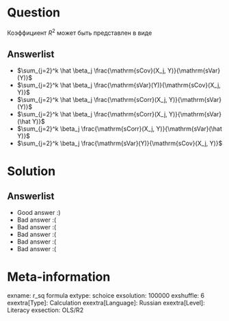 Question
========
Коэффициент $R^2$ может быть представлен в виде


Answerlist
----------
*  $\sum_{j=2}^k \hat \beta_j \frac{\mathrm{sCov}(X_j, Y)}{\mathrm{sVar}(Y)}$
*  $\sum_{j=2}^k \hat \beta_j \frac{\mathrm{sVar}(Y)}{\mathrm{sCov}(X_j, Y)}$
*  $\sum_{j=2}^k \hat \beta_j \frac{\mathrm{sCorr}(X_j, Y)}{\mathrm{sVar}(Y)}$
*  $\sum_{j=2}^k \hat \beta_j \frac{\mathrm{sCorr}(X_j, Y)}{\mathrm{sVar}(\hat Y)}$
*  $\sum_{j=2}^k \beta_j \frac{\mathrm{sCorr}(X_j, Y)}{\mathrm{sVar}(\hat Y)}$
*  $\sum_{j=2}^k \beta_j \frac{\mathrm{sVar}(Y)}{\mathrm{sCov}(X_j, Y)}$

Solution
========

Answerlist
----------
*  Good answer :)
*  Bad answer :(
*  Bad answer :(
*  Bad answer :(
*  Bad answer :(
*  Bad answer :(

Meta-information
================
exname: r_sq formula
extype: schoice
exsolution: 100000
exshuffle: 6
exextra[Type]: Calculation
exextra[Language]: Russian
exextra[Level]: Literacy
exsection: OLS/R2
